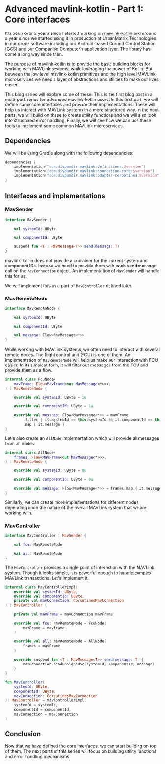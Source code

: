 # Advanced mavlink-kotlin - Part 1: Core interfaces

It's been over 2 years since I started working on [mavlink-kotlin](https://github.com/divyanshupundir/mavlink-kotlin)
and around a year since we started using it in production at UrbanMatrix Technologies in our drone software including
our Android-based Ground Control Station (GCS) and our Companion Computer's application layer. The library has come a
long way since then.

The purpose of mavlink-kotlin is to provide the basic building blocks for working with MAVLink systems, while
leveraging the power of Kotlin. But between the low level mavlink-kotlin primitives and the high level MAVLink
microservices we need a layer of abstractions and utilities to make our lives easier.

This blog series will explore some of these. This is the first blog post in a multi-part series for advanced
mavlink-kotlin users. In this first part, we will define some core interfaces and provide their implementations. These
will help us interact with MAVLink systems in a more structured way. In the next parts, we will build on these to
create utility functions and we will also look into structured error handling. Finally, we will see how we can use these
tools to implement some common MAVLink microservices.

## Dependencies

We will be using Gradle along with the following dependencies:

```kotlin
dependencies {
    implementation("com.divpundir.mavlink:definitions:$version")
    implementation("com.divpundir.mavlink:connection-core:$version")
    implementation("com.divpundir.mavlink:adapter-coroutines:$version")
}
```

## Interfaces and implementations

### MavSender

```kotlin
interface MavSender {

    val systemId: UByte

    val componentId: UByte

    suspend fun <T : MavMessage<T>> send(message: T)
}
```

mavlink-kotlin does not provide a container for the current system and component IDs. Instead we need to provide them
with each send message call on the `MavConnection` object. An implementation of `MavSender` will handle this for us.

We will implement this as a part of `MavController` defined later.

### MavRemoteNode

```kotlin
interface MavRemoteNode {

    val systemId: UByte

    val componentId: UByte

    val message: Flow<MavMessage<*>>
}
```

While working with MAVLink systems, we often need to interact with several remote nodes. The flight control unit (FCU)
is one of them. An implementation of `MavRemoteNode` will help us make our interaction with FCU easier. In its simplest
form, it will filter out messages from the FCU and provide them as a flow.

```kotlin
internal class FcuNode(
    mavFrame: Flow<MavFrame<out MavMessage<*>>>,
) : MavRemoteNode {

    override val systemId: UByte = 1u

    override val componentId: UByte = 1u

    override val message: Flow<MavMessage<*>> = mavFrame
        .filter { it.systemId == this.systemId && it.componentId == this.componentId }
        .map { it.message }
}
```

Let's also create an `AllNode` implementation which will provide all messages from all nodes.

```kotlin
internal class AllNode(
    frames: Flow<MavFrame<out MavMessage<*>>>,
) : MavRemoteNode {

    override val systemId: UByte = 0u

    override val componentId: UByte = 0u

    override val message: Flow<MavMessage<*>> = frames.map { it.message }
}
```

Similarly, we can create more implementations for different nodes depending upon the nature of the overall MAVLink
system that we are working with.

### MavController

```kotlin
interface MavController : MavSender {

    val fcu: MavRemoteNode

    val all: MavRemoteNode
}
```

The `MavController` provides a single point of interaction with the MAVLink system. Though it looks simple, it is
powerful enough to handle complex MAVLink transactions. Let's implement it.

```kotlin
internal class MavControllerImpl(
    override val systemId: UByte,
    override val componentId: UByte,
    private val mavConnection: CoroutinesMavConnection
) : MavController {

    private val mavFrame = mavConnection.mavFrame

    override val fcu: MavRemoteNode = FcuNode(
        mavFrame = mavFrame
    )
    
    override val all: MavRemoteNode = AllNode(
        frames = mavFrame
    )

    override suspend fun <T : MavMessage<T>> send(message: T) {
        mavConnection.sendUnsignedV2(systemId, componentId, message)
    }
}

fun MavController(
    systemId: UByte,
    componentId: UByte,
    mavConnection: CoroutinesMavConnection
): MavController = MavControllerImpl(
    systemId = systemId,
    componentId = componentId,
    mavConnection = mavConnection
)
```

## Conclusion

Now that we have defined the core interfaces, we can start building on top of them. The next parts of this series will
focus on building utility functions and error handling mechanisms.

